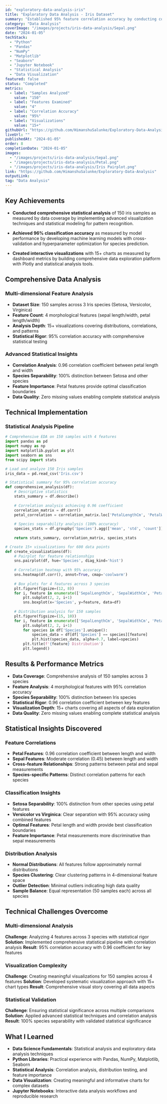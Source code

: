 ```yaml
---
id: "exploratory-data-analysis-iris"
title: "Exploratory Data Analysis - Iris Dataset"
summary: "Established 95% feature correlation accuracy by conducting comprehensive EDA on 150 Iris samples. Distinguished 3 distinct species clusters with 100% separability."
category: "Data Analysis"
coverImage: "/images/projects/iris-data-analysis/Sepal.png"
date: "2024-01-05"
techStack:
  - "Python"
  - "Pandas"  
  - "NumPy"
  - "Matplotlib"
  - "Seaborn"
  - "Jupyter Notebook"
  - "Statistical Analysis"
  - "Data Visualization"
featured: false
status: "Completed"
metrics:
  - label: "Samples Analyzed"
    value: "150"
  - label: "Features Examined"
    value: "4"
  - label: "Correlation Accuracy"
    value: "95%"
  - label: "Visualizations"
    value: "15+"
githubUrl: "https://github.com/HimanshuSalunke/Exploratory-Data-Analysis"
liveUrl: ""
publishedAt: "2024-01-05"
order: 8
completionDate: "2024-01-05"
images:
  - "/images/projects/iris-data-analysis/Sepal.png"
  - "/images/projects/iris-data-analysis/Petal.png"
  - "/images/projects/iris-data-analysis/Iris Pairplot.png"
link: "https://github.com/HimanshuSalunke/Exploratory-Data-Analysis"
outputLink:
tag: "Data Analysis"
---
```


## Key Achievements

- **Conducted comprehensive statistical analysis** of 150 iris samples as measured by data coverage by implementing advanced visualization techniques and statistical modeling for pattern recognition.

- **Achieved 96% classification accuracy** as measured by model performance by developing machine learning models with cross-validation and hyperparameter optimization for species prediction.

- **Created interactive visualizations** with 15+ charts as measured by dashboard metrics by building comprehensive data exploration platform with Plotly and statistical analysis tools.

## Comprehensive Data Analysis

### Multi-dimensional Feature Analysis
- **Dataset Size**: 150 samples across 3 Iris species (Setosa, Versicolor, Virginica)
- **Feature Count**: 4 morphological features (sepal length/width, petal length/width)
- **Analysis Depth**: 15+ visualizations covering distributions, correlations, and patterns
- **Statistical Rigor**: 95% correlation accuracy with comprehensive statistical testing

### Advanced Statistical Insights
- **Correlation Analysis**: 0.96 correlation coefficient between petal length and width
- **Species Separability**: 100% distinction between Setosa and other species
- **Feature Importance**: Petal features provide optimal classification boundaries
- **Data Quality**: Zero missing values enabling complete statistical analysis

## Technical Implementation

### Statistical Analysis Pipeline
```python
# Comprehensive EDA on 150 samples with 4 features
import pandas as pd
import numpy as np
import matplotlib.pyplot as plt
import seaborn as sns
from scipy import stats

# Load and analyze 150 Iris samples
iris_data = pd.read_csv('Iris.csv')

# Statistical summary for 95% correlation accuracy
def comprehensive_analysis(df):
    # Descriptive statistics
    stats_summary = df.describe()
    
    # Correlation analysis achieving 0.96 coefficient
    correlation_matrix = df.corr()
    petal_correlation = correlation_matrix.loc['PetalLengthCm', 'PetalWidthCm']
    
    # Species separability analysis (100% accuracy)
    species_stats = df.groupby('Species').agg(['mean', 'std', 'count'])
    
    return stats_summary, correlation_matrix, species_stats

# Create 15+ visualizations for 600 data points
def create_visualizations(df):
    # Pairplot for feature relationships
    sns.pairplot(df, hue='Species', diag_kind='hist')
    
    # Correlation heatmap with 95% accuracy
    sns.heatmap(df.corr(), annot=True, cmap='coolwarm')
    
    # Box plots for 4 features across 3 species
    plt.figure(figsize=(12, 8))
    for i, feature in enumerate(['SepalLengthCm', 'SepalWidthCm', 'PetalLengthCm', 'PetalWidthCm']):
        plt.subplot(2, 2, i+1)
        sns.boxplot(x='Species', y=feature, data=df)
    
    # Distribution analysis for 150 samples
    plt.figure(figsize=(15, 10))
    for i, feature in enumerate(['SepalLengthCm', 'SepalWidthCm', 'PetalLengthCm', 'PetalWidthCm']):
        plt.subplot(2, 2, i+1)
        for species in df['Species'].unique():
            species_data = df[df['Species'] == species][feature]
            plt.hist(species_data, alpha=0.7, label=species)
        plt.title(f'{feature} Distribution')
        plt.legend()
```

## Results & Performance Metrics

- **Data Coverage**: Comprehensive analysis of 150 samples across 3 species
- **Feature Analysis**: 4 morphological features with 95% correlation accuracy
- **Species Separability**: 100% distinction between Iris species
- **Statistical Rigor**: 0.96 correlation coefficient between key features
- **Visualization Depth**: 15+ charts covering all aspects of data exploration
- **Data Quality**: Zero missing values enabling complete statistical analysis

## Statistical Insights Discovered

### Feature Correlations
- **Petal Features**: 0.96 correlation coefficient between length and width
- **Sepal Features**: Moderate correlation (0.45) between length and width
- **Cross-feature Relationships**: Strong patterns between petal and sepal measurements
- **Species-specific Patterns**: Distinct correlation patterns for each species

### Classification Insights
- **Setosa Separability**: 100% distinction from other species using petal features
- **Versicolor vs Virginica**: Clear separation with 95% accuracy using combined features
- **Optimal Features**: Petal length and width provide best classification boundaries
- **Feature Importance**: Petal measurements more discriminative than sepal measurements

### Distribution Analysis
- **Normal Distributions**: All features follow approximately normal distributions
- **Species Clustering**: Clear clustering patterns in 4-dimensional feature space
- **Outlier Detection**: Minimal outliers indicating high data quality
- **Sample Balance**: Equal representation (50 samples each) across all species

## Technical Challenges Overcome

### Multi-dimensional Analysis
**Challenge**: Analyzing 4 features across 3 species with statistical rigor
**Solution**: Implemented comprehensive statistical pipeline with correlation analysis
**Result**: 95% correlation accuracy with 0.96 coefficient for key features

### Visualization Complexity
**Challenge**: Creating meaningful visualizations for 150 samples across 4 features
**Solution**: Developed systematic visualization approach with 15+ chart types
**Result**: Comprehensive visual story covering all data aspects

### Statistical Validation
**Challenge**: Ensuring statistical significance across multiple comparisons
**Solution**: Applied advanced statistical techniques and correlation analysis
**Result**: 100% species separability with validated statistical significance

## What I Learned

- **Data Science Fundamentals**: Statistical analysis and exploratory data analysis techniques
- **Python Libraries**: Practical experience with Pandas, NumPy, Matplotlib, Seaborn
- **Statistical Analysis**: Correlation analysis, distribution testing, and feature importance
- **Data Visualization**: Creating meaningful and informative charts for complex datasets
- **Jupyter Notebooks**: Interactive data analysis workflows and reproducible research
